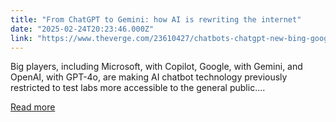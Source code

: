 ```yaml
---
title: "From ChatGPT to Gemini: how AI is rewriting the internet"
date: "2025-02-24T20:23:46.000Z"
link: "https://www.theverge.com/23610427/chatbots-chatgpt-new-bing-google-bard-conversational-ai"
---
```


Big players, including Microsoft, with Copilot, Google, with Gemini, and OpenAI, with GPT-4o, are making AI chatbot technology previously restricted to test labs more accessible to the general public....

[Read more](https://www.theverge.com/23610427/chatbots-chatgpt-new-bing-google-bard-conversational-ai)
